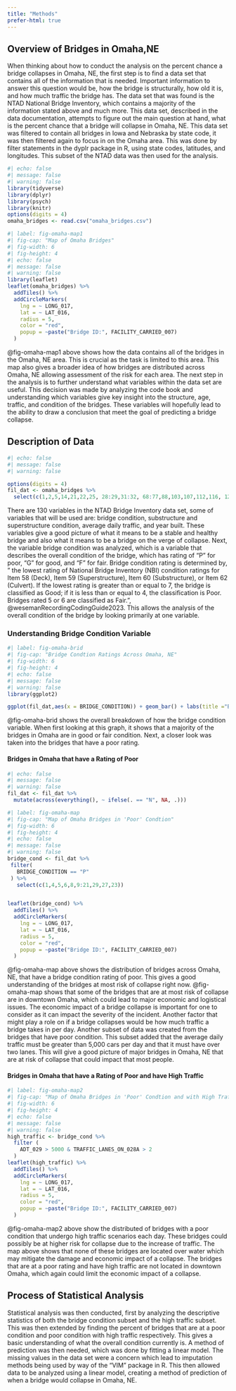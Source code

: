 ```yaml
---
title: "Methods"
prefer-html: true
---
```


## Overview of Bridges in Omaha,NE

When thinking about how to conduct the analysis on the percent chance a bridge collapses in Omaha, NE, the first step is to find a data set that contains all of the information that is needed. Important information to answer this question would be, how the bridge is structurally, how old it is, and how much traffic the bridge has. The data set that was found is the NTAD National Bridge Inventory, which contains a majority of the information stated above and much more. This data set, described in the data documentation, attempts to figure out the main question at hand, what is the percent chance that a bridge will collapse in Omaha, NE. This data set was filtered to contain all bridges in Iowa and Nebraska by state code, it was then filtered again to focus in on the Omaha area. This was done by filter statements in the dyplr package in R, using state codes, latitudes, and longitudes. This subset of the NTAD data was then used for the analysis.

```r
#| echo: false
#| message: false
#| warning: false
library(tidyverse)
library(dplyr)
library(psych)
library(knitr)
options(digits = 4)
omaha_bridges <- read.csv("omaha_bridges.csv")
```

```r
#| label: fig-omaha-map1
#| fig-cap: "Map of Omaha Bridges"
#| fig-width: 6
#| fig-height: 4
#| echo: false
#| message: false
#| warning: false
library(leaflet)
leaflet(omaha_bridges) %>%
  addTiles() %>%
  addCircleMarkers(
    lng = ~ LONG_017,
    lat = ~ LAT_016,
    radius = 5,
    color = "red",
    popup = ~paste("Bridge ID:", FACILITY_CARRIED_007)
  )

```

@fig-omaha-map1 above shows how the data contains all of the bridges in the Omaha, NE area. This is crucial as the task is limited to this area. This map also gives a broader idea of how bridges are distributed across Omaha, NE allowing assessment of the risk for each area. The next step in the analysis is to further understand what variables within the data set are useful. This decision was made by analyzing the code book and understanding which variables give key insight into the structure, age, traffic, and condition of the bridges. These variables will hopefully lead to the ability to draw a conclusion that meet the goal of predicting a bridge collapse.

## Description of Data

```r
#| echo: false
#| message: false
#| warning: false

options(digits = 4)
fil_dat <- omaha_bridges %>%
  select(c(1,2,5,14,21,22,25, 28:29,31:32, 68:77,88,103,107,112,116, 122:125))

```

There are 130 variables in the NTAD Bridge Inventory data set, some of variables that will be used are: bridge condition, substructure and superstructure condition, average daily traffic, and year built. These variables give a good picture of what it means to be a stable and healthy bridge and also what it means to be a bridge on the verge of collapse. Next, the variable bridge condition was analyzed, which is a variable that describes the overall condition of the bridge, which has rating of "P" for poor, "G" for good, and "F" for fair. Bridge condition rating is determined by, " the lowest rating of National Bridge Inventory (NBI) condition ratings for Item 58 (Deck), Item 59 (Superstructure), Item 60 (Substructure), or Item 62 (Culvert). If the lowest rating is greater than or equal to 7, the bridge is classified as Good; if it is less than or equal to 4, the classification is Poor. Bridges rated 5 or 6 are classified as Fair.", @wesemanRecordingCodingGuide2023. This allows the analysis of the overall condition of the bridge by looking primarily at one variable.

### Understanding Bridge Condition Variable

```r
#| label: fig-omaha-brid
#| fig-cap: "Bridge Condtion Ratings Across Omaha, NE"
#| fig-width: 6
#| fig-height: 4
#| echo: false
#| message: false
#| warning: false
library(ggplot2)

ggplot(fil_dat,aes(x = BRIDGE_CONDITION)) + geom_bar() + labs(title ="Bridge Condition") + xlab("Bridge Rating") + ylab("Number of Bridges")

```

@fig-omaha-brid shows the overall breakdown of how the bridge condition variable. When first looking at this graph, it shows that a majority of the bridges in Omaha are in good or fair condition. Next, a closer look was taken into the bridges that have a poor rating.

#### Bridges in Omaha that have a Rating of Poor

```r
#| echo: false
#| message: false
#| warning: false
fil_dat <- fil_dat %>%
  mutate(across(everything(), ~ ifelse(. == "N", NA, .)))
```

```r
#| label: fig-omaha-map
#| fig-cap: "Map of Omaha Bridges in 'Poor' Condtion"
#| fig-width: 6
#| fig-height: 4
#| echo: false
#| message: false
#| warning: false
bridge_cond <- fil_dat %>%
 filter(
   BRIDGE_CONDITION == "P"
 ) %>%
   select(c(1,4,5,6,8,9:21,29,27,23))


leaflet(bridge_cond) %>%
  addTiles() %>%
  addCircleMarkers(
    lng = ~ LONG_017,
    lat = ~ LAT_016,
    radius = 5,
    color = "red",
    popup = ~paste("Bridge ID:", FACILITY_CARRIED_007)
  )
```

@fig-omaha-map above shows the distribution of bridges across Omaha, NE, that have a bridge condition rating of poor. This gives a good understanding of the bridges at most risk of collapse right now. @fig-omaha-map shows that some of the bridges that are at most risk of collapse are in downtown Omaha, which could lead to major economic and logistical issues. The economic impact of a bridge collapse is important for one to consider as it can impact the severity of the incident. Another factor that might play a role on if a bridge collapses would be how much traffic a bridge takes in per day. Another subset of data was created from the bridges that have poor condition. This subset added that the average daily traffic must be greater than 5,000 cars per day and that it must have over two lanes. This will give a good picture of major bridges in Omaha, NE that are at risk of collapse that could impact that most people.

#### Bridges in Omaha that have a Rating of Poor and have High Traffic

```r
#| label: fig-omaha-map2
#| fig-cap: "Map of Omaha Bridges in 'Poor' Condtion and with High Traffic"
#| fig-width: 6
#| fig-height: 4
#| echo: false
#| message: false
#| warning: false
high_traffic <- bridge_cond %>%
  filter (
    ADT_029 > 5000 & TRAFFIC_LANES_ON_028A > 2
  )
leaflet(high_traffic) %>%
  addTiles() %>%
  addCircleMarkers(
    lng = ~ LONG_017,
    lat = ~ LAT_016,
    radius = 5,
    color = "red",
    popup = ~paste("Bridge ID:", FACILITY_CARRIED_007)
  )
```

@fig-omaha-map2 above show the distributed of bridges with a poor condition that undergo high traffic scenarios each day. These bridges could possibly be at higher risk for collapse due to the increase of traffic. The map above shows that none of these bridges are located over water which may mitigate the damage and economic impact of a collapse. The bridges that are at a poor rating and have high traffic are not located in downtown Omaha, which again could limit the economic impact of a collapse.

## Process of Statistical Analysis

Statistical analysis was then conducted, first by analyzing the descriptive statistics of both the bridge condition subset and the high traffic subset. This was then extended by finding the percent of bridges that are at a poor condition and poor condition with high traffic respectively. This gives a basic understanding of what the overall condition currently is. A method of prediction was then needed, which was done by fitting a linear model. The missing values in the data set were a concern which lead to imputation methods being used by way of the "VIM" package in R. This then allowed data to be analyzed using a linear model, creating a method of prediction of when a bridge would collapse in Omaha, NE.
